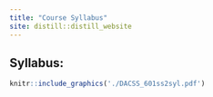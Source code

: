 ```yaml
---
title: "Course Syllabus"
site: distill::distill_website
---
```


## Syllabus:

```r
knitr::include_graphics('./DACSS_601ss2syl.pdf')
```
